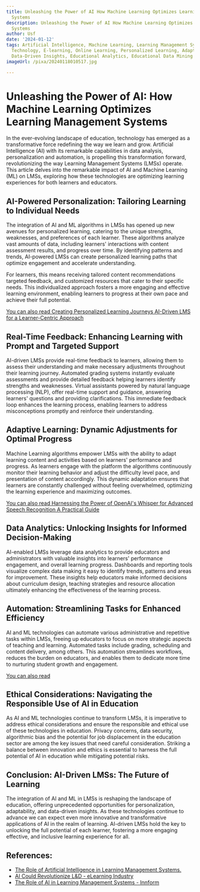 ```yaml
---
title: Unleashing the Power of AI How Machine Learning Optimizes Learning Management
  Systems
description: Unleashing the Power of AI How Machine Learning Optimizes Learning Management
  Systems
author: Usf
date: '2024-01-12'
tags: Artificial Intelligence, Machine Learning, Learning Management Systems, Education
  Technology, E-learning, Online Learning, Personalized Learning, Adaptive Learning,
  Data-Driven Insights, Educational Analytics, Educational Data Mining
imageUrl: /pixa/20240118010517.jpg

---
```

# Unleashing the Power of AI: How Machine Learning Optimizes Learning Management Systems

In the ever-evolving landscape of education, technology has emerged as a transformative force redefining the way  we learn and grow.  Artificial Intelligence (AI) with its remarkable capabilities in  data analysis, personalization and automation, is propelling this transformation forward, revolutionizing the way Learning Management Systems (LMSs) operate. This article delves into the remarkable impact of AI and Machine Learning (ML) on  LMSs, exploring how these technologies are optimizing learning experiences for  both learners and educators.

## AI-Powered Personalization: Tailoring Learning to Individual  Needs

The integration of AI and ML algorithms in LMSs has opened up new avenues  for personalized learning,  catering  to the unique strengths, weaknesses, and preferences of  each learner. These algorithms analyze vast amounts of data, including learners' interactions with content assessment results, and progress over time. By identifying  patterns and  trends, AI-powered  LMSs can create personalized learning paths that optimize engagement and accelerate understanding.

For learners, this  means  receiving tailored content recommendations targeted feedback, and customized resources that cater to their specific needs. This individualized approach fosters  a  more engaging and effective learning environment, enabling learners to progress at their own pace and achieve their full potential.

[You  can also read Creating Personalized Learning Journeys AI-Driven LMS for a Learner-Centric Approach](Creating%20Personalized%20Learning%20Journeys%20AI-Driven%20LMS%20for%20a%20Learner-Centric%20Approach)


##  Real-Time Feedback: Enhancing Learning with Prompt and  Targeted Support

AI-driven LMSs provide real-time feedback to learners, allowing them to assess their understanding and make necessary  adjustments throughout their learning journey. Automated  grading systems instantly evaluate assessments and provide detailed feedback  helping learners identify strengths and weaknesses. Virtual assistants powered  by natural  language processing (NLP), offer real-time support and guidance, answering learners' questions and providing clarifications. This immediate feedback  loop enhances  the learning process, enabling learners to address misconceptions promptly and reinforce their understanding.

## Adaptive Learning: Dynamic  Adjustments for  Optimal Progress

Machine Learning algorithms empower LMSs with the ability to adapt learning content and activities  based on learners' performance and progress. As learners engage with  the platform the algorithms continuously monitor their learning behavior and adjust the difficulty level pace, and presentation of content accordingly. This  dynamic adaptation ensures that learners are constantly challenged without feeling  overwhelmed, optimizing the  learning experience and maximizing outcomes.

[You can  also read  Harnessing the Power of OpenAI's Whisper for Advanced Speech Recognition A  Practical Guide](Harnessing%20the%20Power%20of%20OpenAI%27s%20Whisper%20for%20Advanced%20Speech%20Recognition%20A%20Practical%20Guide)


## Data Analytics: Unlocking Insights for Informed Decision-Making

AI-enabled LMSs leverage  data analytics to provide educators  and administrators with valuable insights into learners' performance engagement, and overall  learning progress. Dashboards and reporting tools visualize  complex data  making it easy to identify  trends, patterns and areas for improvement. These insights help educators make informed decisions about curriculum design, teaching strategies and resource allocation  ultimately enhancing the effectiveness of the  learning process.

## Automation: Streamlining Tasks for Enhanced Efficiency

AI and ML technologies can  automate various administrative and repetitive tasks within LMSs, freeing up  educators to focus on more strategic aspects of teaching and  learning. Automated tasks include grading, scheduling and  content delivery, among others. This automation streamlines workflows, reduces the burden  on educators,  and enables them to dedicate more time to nurturing student growth and engagement.

[You can also read ]()


##  Ethical Considerations: Navigating the Responsible Use  of AI in  Education

As AI and ML technologies continue to transform LMSs, it is  imperative to address ethical considerations and ensure the responsible and ethical use of these technologies in education. Privacy concerns, data security, algorithmic  bias and the potential for job displacement in the  education sector are among the key issues that need careful consideration. Striking a balance between innovation and ethics is essential to harness  the  full potential of  AI in education while mitigating potential risks.

## Conclusion: AI-Driven LMSs: The Future of  Learning

The integration of AI and ML in LMSs is reshaping the landscape of education, offering unprecedented opportunities for personalization,  adaptability, and data-driven insights. As these  technologies continue to advance  we can expect even more innovative  and transformative applications of AI in the realm of learning. AI-driven LMSs hold the key to unlocking the  full potential of each learner, fostering a more engaging effective, and inclusive learning  experience for all.

## References:
- [The Role of Artificial Intelligence in Learning Management Systems.](https://medium.com/@priya.resbee/the-role-of-artificial-intelligence-in-learning-management-systems-7c2a55af0717)
- [AI Could Revolutionize L&D - eLearning Industry](https://elearningindustry.com/how-ai-could-revolutionize-the-landscape-of-learning-and-development)
- [The Role of AI in Learning Management Systems - Innform](https://www.innform.io/2023/10/03/the-role-of-ai-in-learning-management-systems/)
